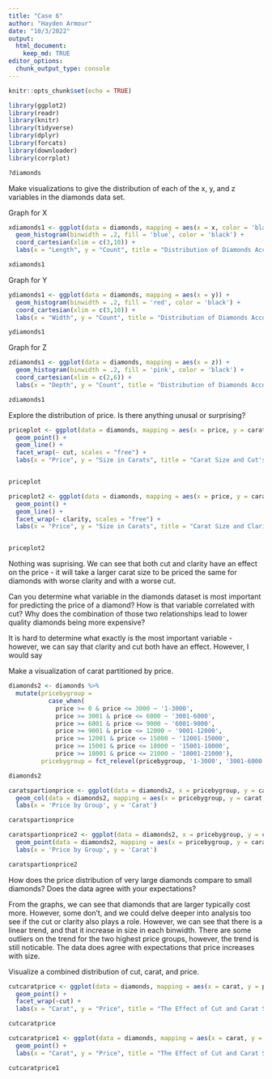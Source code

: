 ```yaml
---
title: "Case 6"
author: "Hayden Armour"
date: "10/3/2022"
output: 
  html_document:
    keep_md: TRUE
editor_options: 
  chunk_output_type: console
---
```


```r
knitr::opts_chunk$set(echo = TRUE)
```

```r
library(ggplot2)
library(readr)
library(knitr)
library(tidyverse)
library(dplyr)
library(forcats)
library(downloader)
library(corrplot)
```

```r
?diamonds
```

Make visualizations to give the distribution of each of the x, y, and z variables in the diamonds data set.

Graph for X 
```r

xdiamonds1 <- ggplot(data = diamonds, mapping = aes(x = x, color = 'black')) +
  geom_histogram(binwidth = .2, fill = 'blue', color = 'black') +
  coord_cartesian(xlim = c(3,10)) +
  labs(x = "Length", y = "Count", title = "Distribution of Diamonds According to Length")

xdiamonds1
```

Graph for Y
```r
ydiamonds1 <- ggplot(data = diamonds, mapping = aes(x = y)) +
  geom_histogram(binwidth = .2, fill = 'red', color = 'black') +
  coord_cartesian(xlim = c(3,10)) +
  labs(x = "Width", y = "Count", title = "Distribution of Diamonds According to Width")

ydiamonds1
```

Graph for Z 
```r
zdiamonds1 <- ggplot(data = diamonds, mapping = aes(x = z)) +
  geom_histogram(binwidth = .2, fill = 'pink', color = 'black') +
  coord_cartesian(xlim = c(2,6)) +
  labs(x = "Depth", y = "Count", title = "Distribution of Diamonds According to Depth")

zdiamonds1
```


Explore the distribution of price. Is there anything unusal or surprising? 
```r
priceplot <- ggplot(data = diamonds, mapping = aes(x = price, y = carat, color = cut)) +
  geom_point() + 
  geom_line() +
  facet_wrap(~ cut, scales = "free") +
  labs(x = "Price", y = "Size in Carats", title = "Carat Size and Cut's Effect on Price")


priceplot
```

```r
priceplot2 <- ggplot(data = diamonds, mapping = aes(x = price, y = carat, color = clarity)) +
  geom_point() + 
  geom_line() +
  facet_wrap(~ clarity, scales = "free") +
  labs(x = "Price", y = "Size in Carats", title = "Carat Size and Clarity's Effect on Price")


priceplot2
```
Nothing was suprising. We can see that both cut and clarity have an effect on the price - it will take a larger carat size to be priced the same for diamonds with worse clarity and with a worse cut. 


Can you determine what variable in the diamonds dataset is most important for predicting the price of a diamond? How is that variable correlated with cut? Why does the combination of those two relationships lead to lower quality diamonds being more expensive?

It is hard to determine what exactly is the most important variable - however, we can say that clarity and cut both have an effect. However, I would say 




Make a visualization of carat partitioned by price.

```r
diamonds2 <- diamonds %>%
  mutate(pricebygroup = 
           case_when(
             price >= 0 & price <= 3000 ~ '1-3000',
             price >= 3001 & price <= 6000 ~ '3001-6000',
             price >= 6001 & price <= 9000 ~ '6001-9000',
             price >= 9001 & price <= 12000 ~ '9001-12000',
             price >= 12001 & price <= 15000 ~ '12001-15000',
             price >= 15001 & price <= 18000 ~ '15001-18000',
             price >= 18001 & price <= 21000 ~ '18001-21000'),
         pricebygroup = fct_relevel(pricebygroup, '1-3000', '3001-6000', '6001-9000', '9001-12000', '12001-15000', '15001-18000', '18001-21000'))

diamonds2
```

```r
caratspartionprice <- ggplot(data = diamonds2, x = pricebygroup, y = carat) +
  geom_col(data = diamonds2, mapping = aes(x = pricebygroup, y = carat, fill = pricebygroup)) +
  labs(x = 'Price by Group', y = 'Carat')

caratspartionprice
```

```r
caratspartionprice2 <- ggplot(data = diamonds2, x = pricebygroup, y = carat) +
  geom_point(data = diamonds2, mapping = aes(x = pricebygroup, y = carat, color = pricebygroup)) +
  labs(x = 'Price by Group', y = 'Carat')

caratspartionprice2
```

How does the price distribution of very large diamonds compare to small diamonds? Does the data agree with your expectations?

From the graphs, we can see that diamonds that are larger typically cost more. However, some don't, and we could delve deeper into analysis too see if the cut or clarity also plays a role. However, we can see that there is a linear trend, and that it increase in size in each binwidth. There are some outliers on the trend for the two highest price groups, however, the trend is still noticable. The data does agree with expectations that price increases with size. 



Visualize a combined distribution of cut, carat, and price.

```r
cutcaratprice <- ggplot(data = diamonds, mapping = aes(x = carat, y = price, color = cut)) +
  geom_point() +
  facet_wrap(~cut) +
  labs(x = "Carat", y = "Price", title = "The Effect of Cut and Carat Size on Price")

cutcaratprice

```

```r
cutcaratprice1 <- ggplot(data = diamonds, mapping = aes(x = carat, y = price, color = cut)) +
  geom_point() +
  labs(x = "Carat", y = "Price", title = "The Effect of Cut and Carat Size on Price")

cutcaratprice1
```






























